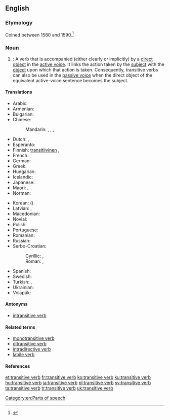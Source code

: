 ==English==
{{wikipedia}}

===Etymology===
Coined between 1580 and 1590.<ref>{{R:Dictionary.com 1.1|transitive+verb}}</ref>

===Noun===
{{en-noun|head=[[transitive]] [[verb]]}}

# {{context|grammar|lang=en}}: A verb that is accompanied (either clearly or implicitly) by a [[direct object]] in the [[active voice]]. It links the action taken by the [[subject]] with the [[object]] upon which that action is taken. Consequently, transitive verbs can also be used in the [[passive voice]] when the direct object of the equivalent active-voice sentence becomes the subject.

====Translations====
{{trans-top|a verb that is accompanied by a direct object}}
* Arabic: {{qualifier|indefinite}} {{t|ar|فِعْل مُتَعَدٍّ|m}}
* Armenian: {{t|hy|անցողական բայ}}
* Bulgarian: {{t|bg|пре́хо́ден глаго́л|m|sc=Cyrl}}
* Chinese:
*: Mandarin: {{t+|cmn|及物動詞|sc=Hani}}, {{t+|cmn|及物动词|tr=jíwù dòngcí|sc=Hani}}, {{t|cmn|他動詞|sc=Hani}}, {{t+|cmn|他动词|tr=tādòngcí|sc=Hani}}
* Dutch: {{t+|nl|overgankelijk werkwoord|n}}, {{t+|nl|transitief werkwoord|n}}
* Esperanto: {{t|eo|transitiva verbo}}
* Finnish: [[transitiivinen#Finnish|transitiivinen]] {{t+|fi|verbi}}, {{t+|fi|transitiiviverbi}}
* French: {{t+|fr|verbe transitif|m}}
* German: {{t+|de|transitives Verb|n}}
* Greek: {{t|el|μεταβατικό ρήμα|n}}
* Hungarian: {{t+|hu|tárgyas ige}}
* Icelandic: {{t+|is|áhrifssögn|f}}
* Japanese: {{t|ja|他動詞|tr=たどうし, tadōshi|sc=Jpan}}
* Maori: {{t|mi|kupumahi whiti }}, {{t|mi|tūmahi whiti }}
* Norman: {{t|nrf|vèrbe transitif|m}}
{{trans-mid}}
* Korean: {{t+|ko|타동사|sc=Kore}} ({{t+|ko|他動詞|sc=Kore}})
* Latvian: {{t|lv|pārejošs darbības vārds|m}}, {{t|lv|transitīvs verbs|m}}
* Macedonian: {{t|mk|преоден глагол|m|tr=préoden glágol}}
* Novial: {{t|nov|transitiv verbe}}
* Polish: {{t+|pl|czasownik przechodni|m-in}}
* Portuguese: {{t+|pt|[[verbo]] [[transitivo]]|m}}
* Romanian: {{t|ro|verb tranzitiv|n}}
* Russian: {{t+|ru|перехо́дный глаго́л|m}}
* Serbo-Croatian:
*: Cyrillic: {{t|sh|прелазни глагол|m}}, {{t|sh|пријелазни глагол|m}}
*: Roman: {{t|sh|prelazni glagol|m}}, {{t|sh|prijelazni glagol|m}}
* Spanish: {{t+|es|verbo transitivo|m}}
* Swedish: {{t|sv|transitivt verb|n}}
* Turkish: {{t|tr|geçişli fiil}}, {{t|tr|geçişli eylem}}
* Ukrainian: {{t|uk|перехідне́ дієсло́во|n|tr=perexidné dijeslóvo|sc=Cyrl}}
* Volapük: {{t|vo|värb loveädik}}
{{trans-bottom}}

====Antonyms====
* [[intransitive verb]]

====Related terms====
* [[monotransitive verb]]
* [[ditransitive verb]]
* [[intradirective verb]]
* [[labile verb]]

====References====
<references/>

[[Category:en:Parts of speech]]

[[et:transitive verb]]
[[fr:transitive verb]]
[[ko:transitive verb]]
[[ku:transitive verb]]
[[hu:transitive verb]]
[[ja:transitive verb]]
[[pl:transitive verb]]
[[sv:transitive verb]]
[[ta:transitive verb]]
[[tr:transitive verb]]
[[uk:transitive verb]]